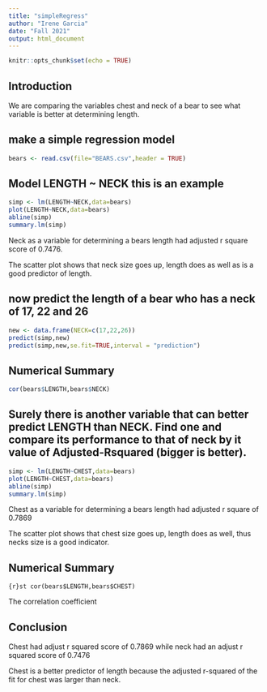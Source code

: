 ```yaml
---
title: "simpleRegress"
author: "Irene Garcia"
date: "Fall 2021"
output: html_document
---
```


```r
knitr::opts_chunk$set(echo = TRUE)
```


## Introduction 

We are comparing the variables chest and neck of a bear to see what variable is better at determining length. 


## make a simple regression model

```r
bears <- read.csv(file="BEARS.csv",header = TRUE)
```

## Model LENGTH ~ NECK  this is an example  

```r
simp <- lm(LENGTH~NECK,data=bears)
plot(LENGTH~NECK,data=bears)
abline(simp)
summary.lm(simp)
```

Neck as a variable for determining a bears length had adjusted r square score of 0.7476.

The scatter plot shows that neck size goes up, length does as well as is a good predictor of length.

## now predict the length of a bear who has a neck of 17, 22 and 26


```r
new <- data.frame(NECK=c(17,22,26))
predict(simp,new)
predict(simp,new,se.fit=TRUE,interval = "prediction")

```

## Numerical Summary 


```r
cor(bears$LENGTH,bears$NECK)
```
## Surely there is another variable that can better predict LENGTH than NECK. Find one and compare its performance to that of neck by it value of Adjusted-Rsquared (bigger is better).

```r
simp <- lm(LENGTH~CHEST,data=bears)
plot(LENGTH~CHEST,data=bears)
abline(simp)
summary.lm(simp)
```

Chest as a variable for determining a bears length had adjusted r square of 0.7869

The scatter plot shows that chest size goes up, length does as well, thus necks size is a good indicator.

## Numerical Summary 


```{r}st
cor(bears$LENGTH,bears$CHEST)
```

The correlation coefficient 

## Conclusion 



Chest had adjust r squared score of 0.7869 while neck had an adjust r squared score of 0.7476


Chest is a better predictor of length because the adjusted r-squared of the fit for chest was larger than neck. 
